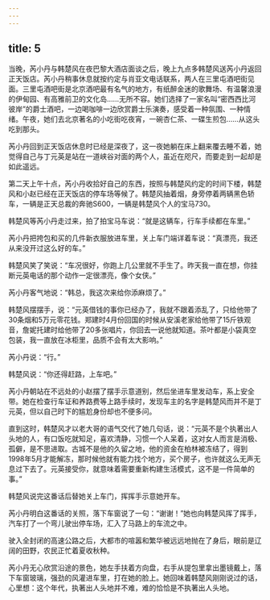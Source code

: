 ```yaml
---
---
---
```

title: 5
---




当晚，芮小丹与韩楚风在夜巴黎大酒店面谈之后，晚上九点多韩楚风送芮小丹返回正天饭店。芮小丹稍事休息就按约定与肖亚文电话联系，两人在三里屯酒吧街见面。三里屯酒吧街是北京酒吧最有名气的地方，有纸醉金迷的歌舞场、有温馨浪漫的伊甸园、有高雅前卫的文化岛……无所不容。她们选择了一家名叫“密西西比河彼岸”的爵士酒吧，一边喝咖啡一边欣赏爵士乐演奏，感受着一种氛围、一种情绪。午夜，她们去北京著名的小吃街吃夜宵，一碗杏仁茶、一碟生煎包……从这头吃到那头。

芮小丹回到正天饭店休息时已经是深夜了，这一夜她躺在床上翻来覆去睡不着，她觉得自己与丁元英是站在一道峡谷对面的两个人，虽近在咫尺，而要走到一起却是如此遥远。

第二天上午十点，芮小丹收拾好自己的东西，按照与韩楚风约定的时间下楼，韩楚风和小赵已经在正天饭店的停车场等候了。韩楚风抽着烟，身旁停着两辆黑色轿车，一辆是正天总裁的奔驰S600，一辆是韩楚风个人的宝马730。

韩楚风等芮小丹走过来，拍了拍宝马车说：“就是这辆车，行车手续都在车里。”

芮小丹把挎包和买的几件新衣服放进车里，关上车门端详着车说：“真漂亮，我还从来没开过这么好的车。”

韩楚风笑了笑说：“车况很好，你跑上几公里就不手生了。昨天我一直在想，你挂断元英电话的那个动作一定很漂亮，像个女侠。”

芮小丹客气地说：“韩总，我这次来给你添麻烦了。”

韩楚风摆摆手，说：“元英借钱的事你已经办了，我就不跟着添乱了，只给他带了30条烟和5万元零花钱。郑建时4月份回国的时候从安溪老家给他带了15斤铁观音，詹妮托建时给他带了20多张唱片，你回去一说他就知道。茶叶都是小袋真空包装，我一直放在冰柜里，品质不会有太大影响。”

芮小丹说：“行。”

韩楚风说：“你还得赶路，上车吧。”

芮小丹朝站在不远处的小赵摆了摆手示意道别，然后坐进车里发动车，系上安全带。她在检查行车证和养路费等上路手续时，发现车主的名字是韩楚风而并不是丁元英，但以自己时下的尴尬身份却也不便多问。

直到这时，韩楚风才以老大哥的语气交代了她几句话，说：“元英不是个执著出人头地的人，有口饭吃就知足，喜欢清静，习惯一个人呆着，这对女人而言是消极、孤僻，是不思进取。古城不是他的久留之地，他的资金在柏林被冻结了，得到1998年5月才能解冻，那时候他就有能力找个地方，买个房子，也许就这么无声无息过下去了。元英接受你，就意味着需要重新构建生活模式，这不是一件简单的事。”

韩楚风说完这番话后替她关上车门，挥挥手示意她开车。

芮小丹明白这番话的关照，落下车窗说了一句：“谢谢！”她也向韩楚风挥了挥手，汽车打了一个弯儿驶出停车场，汇入了马路上的车流之中。

驶入全封闭的高速公路之后，大都市的喧嚣和繁华被远远地抛在了身后，眼前是辽阔的田野，农民正忙着夏收秋种。

芮小丹无心欣赏沿途的景色，她左手扶着方向盘，右手从提包里拿出墨镜戴上，落下车窗玻璃，强劲的风灌进车里，打在她的脸上。她回味着韩楚风刚刚说过的话，心里想：这个年代，执著出人头地并不难，难的恰恰是不执著出人头地。